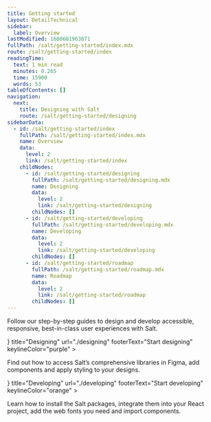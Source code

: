 ```yaml
---
title: Getting started
layout: DetailTechnical
sidebar:
  label: Overview
lastModified: 1680681963871
fullPath: /salt/getting-started/index.mdx
route: /salt/getting-started/index
readingTime:
  text: 1 min read
  minutes: 0.265
  time: 15900
  words: 53
tableOfContents: []
navigation:
  next:
    title: Designing with Salt
    route: /salt/getting-started/designing
sidebarData:
  - id: /salt/getting-started/index
    fullPath: /salt/getting-started/index.mdx
    name: Overview
    data:
      level: 2
      link: /salt/getting-started/index
    childNodes:
      - id: /salt/getting-started/designing
        fullPath: /salt/getting-started/designing.mdx
        name: Designing
        data:
          level: 2
          link: /salt/getting-started/designing
        childNodes: []
      - id: /salt/getting-started/developing
        fullPath: /salt/getting-started/developing.mdx
        name: Developing
        data:
          level: 2
          link: /salt/getting-started/developing
        childNodes: []
      - id: /salt/getting-started/roadmap
        fullPath: /salt/getting-started/roadmap.mdx
        name: Roadmap
        data:
          level: 2
          link: /salt/getting-started/roadmap
        childNodes: []
---
```


Follow our step-by-step guides to design and develop accessible, responsive, best-in-class user experiences with Salt.

<OverviewCards>
  <OverviewCard
    icon={<Image src="/img/design.svg" alt="pen icon"  />}
    title="Designing"
    url="./designing"
    footerText="Start designing"
    keylineColor="purple"
    >

Find out how to access Salt’s comprehensive libraries in Figma, add
components and apply styling to your designs.

  </OverviewCard>
  <OverviewCard
    icon={<Image src="/img/develop.svg" alt="code bracket icon"  />}
    title="Developing"
    url="./developing"
    footerText="Start developing"
    keylineColor="orange"
  >

Learn how to install the Salt packages, integrate them into your React
project, add the web fonts you need and import components.

  </OverviewCard>
</OverviewCards>
